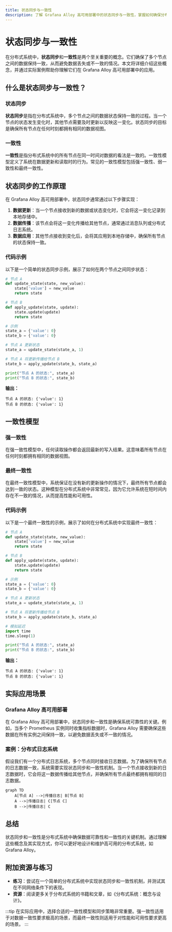 ```yaml
---
title: 状态同步与一致性
description: 了解 Grafana Alloy 高可用部署中的状态同步与一致性，掌握如何确保分布式系统中数据的一致性和可靠性。
---
```


# 状态同步与一致性

在分布式系统中，**状态同步**和**一致性**是两个至关重要的概念。它们确保了多个节点之间的数据保持一致，从而避免数据丢失或不一致的情况。本文将详细介绍这些概念，并通过实际案例帮助你理解它们在 Grafana Alloy 高可用部署中的应用。

## 什么是状态同步与一致性？

### 状态同步
**状态同步**是指在分布式系统中，多个节点之间的数据状态保持一致的过程。当一个节点的状态发生变化时，其他节点需要及时更新以反映这一变化。状态同步的目标是确保所有节点在任何时刻都拥有相同的数据视图。

### 一致性
**一致性**是指分布式系统中的所有节点在同一时间对数据的看法是一致的。一致性模型定义了系统在数据更新和读取时的行为。常见的一致性模型包括强一致性、弱一致性和最终一致性。

## 状态同步的工作原理

在 Grafana Alloy 高可用部署中，状态同步通常通过以下步骤实现：

1. **数据更新**：当一个节点接收到新的数据或状态变化时，它会将这一变化记录到本地存储中。
2. **数据传播**：该节点会将这一变化传播给其他节点，通常通过消息队列或分布式日志系统。
3. **数据应用**：其他节点接收到变化后，会将其应用到本地存储中，确保所有节点的状态保持一致。

### 代码示例
以下是一个简单的状态同步示例，展示了如何在两个节点之间同步状态：

```python
# 节点 A
def update_state(state, new_value):
    state['value'] = new_value
    return state

# 节点 B
def apply_update(state, update):
    state.update(update)
    return state

# 示例
state_a = {'value': 0}
state_b = {'value': 0}

# 节点 A 更新状态
state_a = update_state(state_a, 1)

# 节点 A 将更新传播给节点 B
state_b = apply_update(state_b, state_a)

print("节点 A 的状态:", state_a)
print("节点 B 的状态:", state_b)
```

**输出：**
```
节点 A 的状态: {'value': 1}
节点 B 的状态: {'value': 1}
```

## 一致性模型

### 强一致性
在强一致性模型中，任何读取操作都会返回最新的写入结果。这意味着所有节点在任何时刻都拥有相同的数据视图。

### 最终一致性
在最终一致性模型中，系统保证在没有新的更新操作的情况下，最终所有节点都会达到一致的状态。这种模型在分布式系统中非常常见，因为它允许系统在短时间内存在不一致的情况，从而提高性能和可用性。

### 代码示例
以下是一个最终一致性的示例，展示了如何在分布式系统中实现最终一致性：

```python
# 节点 A
def update_state(state, new_value):
    state['value'] = new_value
    return state

# 节点 B
def apply_update(state, update):
    state.update(update)
    return state

# 示例
state_a = {'value': 0}
state_b = {'value': 0}

# 节点 A 更新状态
state_a = update_state(state_a, 1)

# 节点 A 将更新传播给节点 B
state_b = apply_update(state_b, state_a)

# 模拟延迟
import time
time.sleep(1)

print("节点 A 的状态:", state_a)
print("节点 B 的状态:", state_b)
```

**输出：**
```
节点 A 的状态: {'value': 1}
节点 B 的状态: {'value': 1}
```

## 实际应用场景

### Grafana Alloy 高可用部署
在 Grafana Alloy 高可用部署中，状态同步和一致性是确保系统可靠性的关键。例如，当多个 Prometheus 实例同时收集指标数据时，Grafana Alloy 需要确保这些数据在所有实例之间保持一致，以避免数据丢失或不一致的情况。

### 案例：分布式日志系统
假设我们有一个分布式日志系统，多个节点同时接收日志数据。为了确保所有节点的日志数据一致，系统需要实现状态同步和一致性机制。当一个节点接收到新的日志数据时，它会将这一数据传播给其他节点，并确保所有节点最终都拥有相同的日志数据。

```mermaid
graph TD
    A[节点 A] -->|传播日志| B[节点 B]
    A -->|传播日志| C[节点 C]
    B -->|传播日志| C
```

## 总结

状态同步和一致性是分布式系统中确保数据可靠性和一致性的关键机制。通过理解这些概念及其实现方式，你可以更好地设计和维护高可用的分布式系统，如 Grafana Alloy。

## 附加资源与练习

- **练习**：尝试在一个简单的分布式系统中实现状态同步和一致性机制，并测试其在不同网络条件下的表现。
- **资源**：阅读更多关于分布式系统的书籍和文章，如《分布式系统：概念与设计》。

:::tip
在实际应用中，选择合适的一致性模型和同步策略非常重要。强一致性适用于对数据一致性要求极高的场景，而最终一致性则适用于对性能和可用性要求更高的场景。
:::